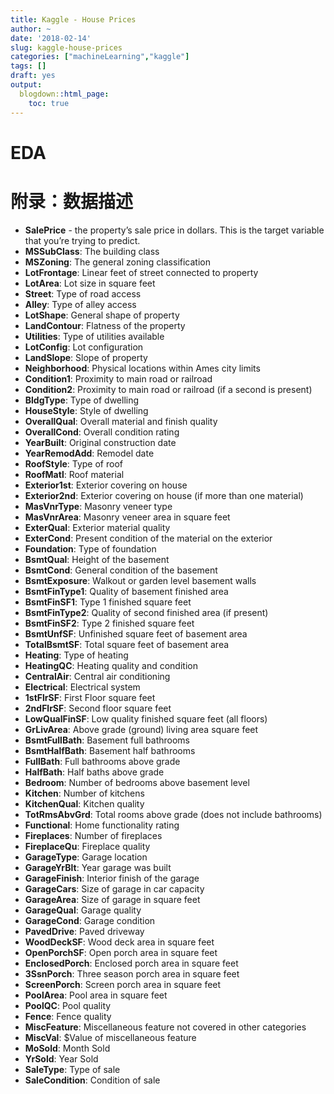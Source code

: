 ```yaml
---
title: Kaggle - House Prices
author: ~
date: '2018-02-14'
slug: kaggle-house-prices
categories: ["machineLearning","kaggle"]
tags: []
draft: yes
output:
  blogdown::html_page:
    toc: true
---
```


# EDA


# 附录：数据描述

- **SalePrice** - the property's sale price in dollars. This is the target variable that you're trying to predict.
- **MSSubClass**: The building class
- **MSZoning**: The general zoning classification
- **LotFrontage**: Linear feet of street connected to property
- **LotArea**: Lot size in square feet
- **Street**: Type of road access
- **Alley**: Type of alley access
- **LotShape**: General shape of property
- **LandContour**: Flatness of the property
- **Utilities**: Type of utilities available
- **LotConfig**: Lot configuration
- **LandSlope**: Slope of property
- **Neighborhood**: Physical locations within Ames city limits
- **Condition1**: Proximity to main road or railroad
- **Condition2**: Proximity to main road or railroad (if a second is present)
- **BldgType**: Type of dwelling
- **HouseStyle**: Style of dwelling
- **OverallQual**: Overall material and finish quality
- **OverallCond**: Overall condition rating
- **YearBuilt**: Original construction date
- **YearRemodAdd**: Remodel date
- **RoofStyle**: Type of roof
- **RoofMatl**: Roof material
- **Exterior1st**: Exterior covering on house
- **Exterior2nd**: Exterior covering on house (if more than one material)
- **MasVnrType**: Masonry veneer type
- **MasVnrArea**: Masonry veneer area in square feet
- **ExterQual**: Exterior material quality
- **ExterCond**: Present condition of the material on the exterior
- **Foundation**: Type of foundation
- **BsmtQual**: Height of the basement
- **BsmtCond**: General condition of the basement
- **BsmtExposure**: Walkout or garden level basement walls
- **BsmtFinType1**: Quality of basement finished area
- **BsmtFinSF1**: Type 1 finished square feet
- **BsmtFinType2**: Quality of second finished area (if present)
- **BsmtFinSF2**: Type 2 finished square feet
- **BsmtUnfSF**: Unfinished square feet of basement area
- **TotalBsmtSF**: Total square feet of basement area
- **Heating**: Type of heating
- **HeatingQC**: Heating quality and condition
- **CentralAir**: Central air conditioning
- **Electrical**: Electrical system
- **1stFlrSF**: First Floor square feet
- **2ndFlrSF**: Second floor square feet
- **LowQualFinSF**: Low quality finished square feet (all floors)
- **GrLivArea**: Above grade (ground) living area square feet
- **BsmtFullBath**: Basement full bathrooms
- **BsmtHalfBath**: Basement half bathrooms
- **FullBath**: Full bathrooms above grade
- **HalfBath**: Half baths above grade
- **Bedroom**: Number of bedrooms above basement level
- **Kitchen**: Number of kitchens
- **KitchenQual**: Kitchen quality
- **TotRmsAbvGrd**: Total rooms above grade (does not include bathrooms)
- **Functional**: Home functionality rating
- **Fireplaces**: Number of fireplaces
- **FireplaceQu**: Fireplace quality
- **GarageType**: Garage location
- **GarageYrBlt**: Year garage was built
- **GarageFinish**: Interior finish of the garage
- **GarageCars**: Size of garage in car capacity
- **GarageArea**: Size of garage in square feet
- **GarageQual**: Garage quality
- **GarageCond**: Garage condition
- **PavedDrive**: Paved driveway
- **WoodDeckSF**: Wood deck area in square feet
- **OpenPorchSF**: Open porch area in square feet
- **EnclosedPorch**: Enclosed porch area in square feet
- **3SsnPorch**: Three season porch area in square feet
- **ScreenPorch**: Screen porch area in square feet
- **PoolArea**: Pool area in square feet
- **PoolQC**: Pool quality
- **Fence**: Fence quality
- **MiscFeature**: Miscellaneous feature not covered in other categories
- **MiscVal**: $Value of miscellaneous feature
- **MoSold**: Month Sold
- **YrSold**: Year Sold
- **SaleType**: Type of sale
- **SaleCondition**: Condition of sale